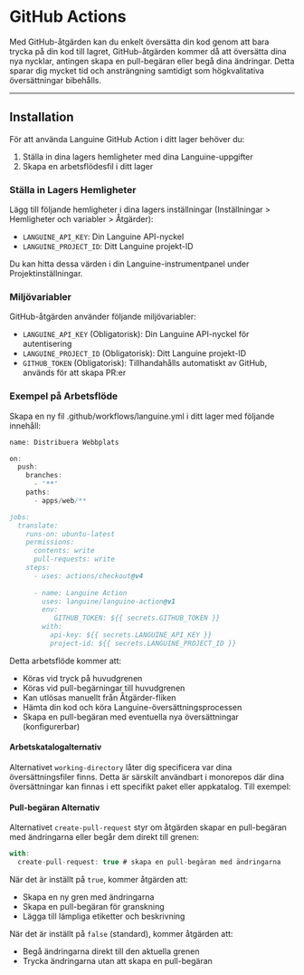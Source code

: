 # GitHub Actions

Med GitHub-åtgärden kan du enkelt översätta din kod genom att bara trycka på din kod till lagret, GitHub-åtgärden kommer då att översätta dina nya nycklar, antingen skapa en pull-begäran eller begå dina ändringar.
Detta sparar dig mycket tid och ansträngning samtidigt som högkvalitativa översättningar bibehålls.

---

## Installation

För att använda Languine GitHub Action i ditt lager behöver du:

1. Ställa in dina lagers hemligheter med dina Languine-uppgifter
2. Skapa en arbetsflödesfil i ditt lager

### Ställa in Lagers Hemligheter

Lägg till följande hemligheter i dina lagers inställningar (Inställningar > Hemligheter och variabler > Åtgärder):

- `LANGUINE_API_KEY`: Din Languine API-nyckel
- `LANGUINE_PROJECT_ID`: Ditt Languine projekt-ID

Du kan hitta dessa värden i din Languine-instrumentpanel under Projektinställningar.



### Miljövariabler

GitHub-åtgärden använder följande miljövariabler:
- `LANGUINE_API_KEY` (Obligatorisk): Din Languine API-nyckel för autentisering
- `LANGUINE_PROJECT_ID` (Obligatorisk): Ditt Languine projekt-ID 
- `GITHUB_TOKEN` (Obligatorisk): Tillhandahålls automatiskt av GitHub, används för att skapa PR:er

### Exempel på Arbetsflöde

Skapa en ny fil .github/workflows/languine.yml i ditt lager med följande innehåll:

```ts title=".github/workflows/release.yml"
name: Distribuera Webbplats

on:
  push:
    branches:
      - '**'
    paths:
      - apps/web/**

jobs:
  translate:
    runs-on: ubuntu-latest
    permissions:
      contents: write
      pull-requests: write
    steps:
      - uses: actions/checkout@v4
      
      - name: Languine Action
        uses: languine/languine-action@v1
        env:
           GITHUB_TOKEN: ${{ secrets.GITHUB_TOKEN }}
        with:
          api-key: ${{ secrets.LANGUINE_API_KEY }}
          project-id: ${{ secrets.LANGUINE_PROJECT_ID }}
```
 
 Detta arbetsflöde kommer att:
- Köras vid tryck på huvudgrenen
- Köras vid pull-begärningar till huvudgrenen
- Kan utlösas manuellt från Åtgärder-fliken
- Hämta din kod och köra Languine-översättningsprocessen
- Skapa en pull-begäran med eventuella nya översättningar (konfigurerbar)

#### Arbetskatalogalternativ

Alternativet `working-directory` låter dig specificera var dina översättningsfiler finns. Detta är särskilt användbart i monorepos där dina översättningar kan finnas i ett specifikt paket eller appkatalog. Till exempel:

#### Pull-begäran Alternativ

Alternativet `create-pull-request` styr om åtgärden skapar en pull-begäran med ändringarna eller begår dem direkt till grenen:

```typescript title=".github/workflows/languine.yml"
with:
  create-pull-request: true # skapa en pull-begäran med ändringarna
```

När det är inställt på `true`, kommer åtgärden att:
- Skapa en ny gren med ändringarna
- Skapa en pull-begäran för granskning
- Lägga till lämpliga etiketter och beskrivning

När det är inställt på `false` (standard), kommer åtgärden att:
- Begå ändringarna direkt till den aktuella grenen
- Trycka ändringarna utan att skapa en pull-begäran
